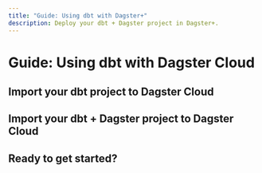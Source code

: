 ```yaml
---
title: "Guide: Using dbt with Dagster+"
description: Deploy your dbt + Dagster project in Dagster+.
---
```


# Guide: Using dbt with Dagster Cloud

## Import your dbt project to Dagster Cloud

[//]: <> "TODO: Add screenshot of Dagster Cloud"

## Import your dbt + Dagster project to Dagster Cloud

[//]: <> "TODO: Reference the using dbt with dagster tutorial"

[//]: <> "TODO: Add screenshot of Dagster Cloud"

## Ready to get started?

[//]: <> "TODO: Include reference to dbt course in Dagster University"
